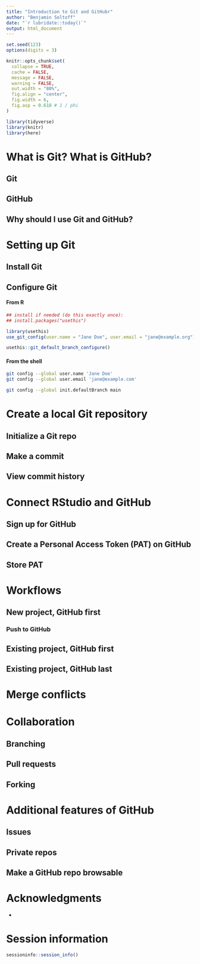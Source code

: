 ```yaml
---
title: "Introduction to Git and GitHubr"
author: "Benjamin Soltoff"
date: "`r lubridate::today()`"
output: html_document
---
```


```r
set.seed(123)
options(digits = 3)

knitr::opts_chunk$set(
  collapse = TRUE,
  cache = FALSE,
  message = FALSE,
  warning = FALSE,
  out.width = "80%",
  fig.align = "center",
  fig.width = 6,
  fig.asp = 0.618 # 1 / phi
)

library(tidyverse)
library(knitr)
library(here)
```

# What is Git? What is GitHub?

## Git


## GitHub


## Why should I use Git and GitHub?


# Setting up Git

## Install Git


## Configure Git

#### From R

```r
## install if needed (do this exactly once):
## install.packages("usethis")

library(usethis)
use_git_config(user.name = "Jane Doe", user.email = "jane@example.org")
```

```r
usethis::git_default_branch_configure()
```

#### From the shell

```bash
git config --global user.name 'Jane Doe'
git config --global user.email 'jane@example.com'

git config --global init.defaultBranch main
```

# Create a local Git repository

## Initialize a Git repo


## Make a commit


## View commit history


# Connect RStudio and GitHub

## Sign up for GitHub


## Create a Personal Access Token (PAT) on GitHub


## Store PAT


# Workflows


## New project, GitHub first


### Push to GitHub


## Existing project, GitHub first


## Existing project, GitHub last

# Merge conflicts


# Collaboration

## Branching


## Pull requests


## Forking


# Additional features of GitHub

## Issues


## Private repos


## Make a GitHub repo browsable



# Acknowledgments {.toc-ignore}

- 

# Session information {.toc-ignore}

```r
sessioninfo::session_info()
```
